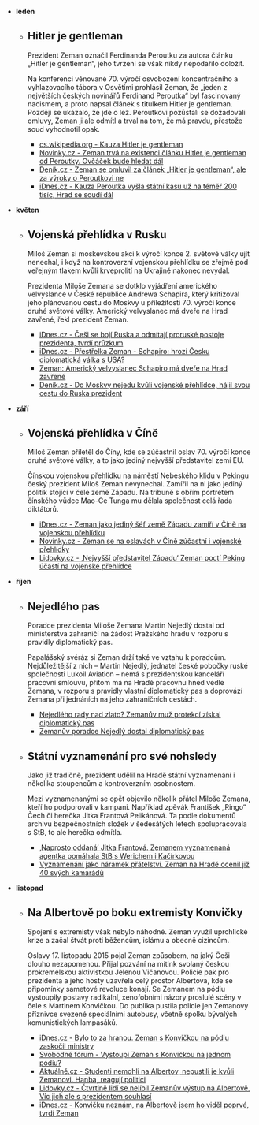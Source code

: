 - **leden**

  - ## Hitler je gentleman

    Prezident Zeman označil Ferdinanda Peroutku za autora článku „Hitler je gentleman“, jeho tvrzení se však nikdy nepodařilo doložit.

    Na konferenci věnované 70. výročí osvobození koncentračního a vyhlazovacího tábora v Osvětimi prohlásil Zeman, že „jeden z největších českých novinářů Ferdinand Peroutka“ byl fascinovaný nacismem, a proto napsal článek s titulkem Hitler je gentleman. Později se ukázalo, že jde o lež. Peroutkovi pozůstalí se dožadovali omluvy, Zeman ji ale odmítl a trval na tom, že má pravdu, přestože soud vyhodnotil opak.

    - [cs.wikipedia.org - Kauza Hitler je gentleman](https://cs.wikipedia.org/wiki/Kauza_Hitler_je_gentleman)
    - [Novinky.cz - Zeman trvá na existenci článku Hitler je gentleman od Peroutky. Ovčáček bude hledat dál](https://www.novinky.cz/domaci/416228-zeman-trva-na-existenci-clanku-hitler-je-gentleman-od-peroutky-ovcacek-bude-hledat-dal.html)
    - [Deník.cz - Zeman se omluvil za článek „Hitler je gentleman“, ale za výroky o Peroutkovi ne](http://www.denik.cz/z_domova/zeman-se-omluvil-za-clanek-hitler-je-gentleman-ale-za-vyroky-o-peroutkovi-ne-20150626.html)
    - [iDnes.cz - Kauza Peroutka vyšla státní kasu už na téměř 200 tisíc, Hrad se soudí dál](https://zpravy.idnes.cz/zeman-vyrok-peroutka-omluva-kaslova-soud-fgi-/domaci.aspx?c=A170112_204331_domaci_an)

- **květen**

  - ## Vojenská přehlídka v Rusku

    Miloš Zeman si moskevskou akci k výročí konce 2. světové války ujít nenechal, i když na kontroverzní vojenskou přehlídku se zřejmě pod veřejným tlakem kvůli krveprolití na Ukrajině nakonec nevydal.

    Prezidenta Miloše Zemana se dotklo vyjádření amerického velvyslance v České republice Andrewa Schapira, který kritizoval jeho plánovanou cestu do Moskvy u příležitosti 70. výročí konce druhé světové války. Americký velvyslanec má dveře na Hrad zavřené, řekl prezident Zeman.

    - [iDnes.cz - Češi se bojí Ruska a odmítají proruské postoje prezidenta, tvrdí průzkum](http://zpravy.idnes.cz/cesi-se-boji-ruska-0m5-/domaci.aspx?c=A150504_114528_domaci_cen)
    - [iDnes.cz - Přestřelka Zeman - Schapiro: hrozí Česku diplomatická válka s USA?](http://zpravy.idnes.cz/zemanuv-vyrok-rozdeluje-politology-dve-/domaci.aspx?c=A150405_192228_domaci_kha)
    - [Zeman: Americký velvyslanec Schapiro má dveře na Hrad zavřené](https://www.lidovky.cz/dvere-na-hrad-ma-zavrene-vratil-zeman-americkemu-velvyslanci-za-jeho-kritiku-1s2-/zpravy-domov.aspx?c=A150405_115033_ln_domov_sk)
    - [Deník.cz - Do Moskvy nejedu kvůli vojenské přehlídce, hájil svou cestu do Ruska prezident](http://www.denik.cz/z_domova/do-moskvy-nejedu-kvuli-vojenske-prehlidce-hajil-svou-cestu-do-ruska-prezident-20150329.html)

- **září**

  - ## Vojenská přehlídka v Číně

    Miloš Zeman přiletěl do Číny, kde se zúčastnil oslav 70. výročí konce druhé světové války, a to jako jediný nejvyšší představitel zemí EU.

    Čínskou vojenskou přehlídku na náměstí Nebeského klidu v Pekingu český prezident Miloš Zeman nevynechal. Zamířil na ni jako jediný politik stojící v čele země Západu. Na tribuně s obřím portrétem čínského vůdce Mao-Ce Tunga mu dělala společnost celá řada diktátorů.

    - [iDnes.cz - Zeman jako jediný šéf země Západu zamíří v Číně na vojenskou přehlídku](http://zpravy.idnes.cz/zeman-jako-jediny-zapadni-politik-zamiri-v-cine-na-vojenskou-prehlidku-1mm-/domaci.aspx?c=A150825_105432_domaci_kop)
    - [Novinky.cz - Zeman se na oslavách v Číně zúčastní i vojenské přehlídky](https://www.novinky.cz/zahranicni/svet/378628-zeman-se-na-oslavach-v-cine-zucastni-i-vojenske-prehlidky.html)
    - [Lidovky.cz - ‚Nejvyšší představitel Západu‘ Zeman poctí Peking účastí na vojenské přehlídce](http://www.lidovky.cz/zeman-na-oslavach-v-pekingu-nejvyssi-predstavitel-zapadu-oznamila-cina-1ni-/zpravy-svet.aspx?c=A150825_115318_ln_zahranici_msl)

- **říjen**

  - ## Nejedlého pas

    Poradce prezidenta Miloše Zemana Martin Nejedlý dostal od ministerstva zahraničí na žádost Pražského hradu v rozporu s pravidly diplomatický pas.

    Papalášský svéráz si Zeman drží také ve vztahu k poradcům. Nejdůležitější z nich – Martin Nejedlý, jednatel české pobočky ruské společnosti Lukoil Aviation – nemá s prezidentskou kanceláří pracovní smlouvu, přitom má na Hradě pracovnu hned vedle Zemana, v rozporu s pravidly vlastní diplomatický pas a doprovází Zemana při jednáních na jeho zahraničních cestách.

    - [Nejedlého rady nad zlato? Zemanův muž protekcí získal diplomatický pas](https://www.lidovky.cz/nejedleho-rady-nad-zlato-zemanuv-muz-protekci-ziskal-diplomaticky-pas-1zv-/zpravy-domov.aspx?c=A151006_224445_ln-media_ele)
    - [Zemanův poradce Nejedlý dostal diplomatický pas](https://echo24.cz/a/wRXKQ/zemanuv-poradce-nejedly-dostal-diplomaticky-pas)

  - ## Státní vyznamenání pro své nohsledy

    Jako již tradičně, prezident udělil na Hradě státní vyznamenání i několika stoupencům a kontroverzním osobnostem.

    Mezi vyznamenanými se opět objevilo několik přátel Miloše Zemana, kteří ho podporovali v kampani. Například zpěvák František „Ringo“ Čech či herečka Jitka Frantová Pelikánová. Ta podle dokumentů archivu bezpečnostních složek v šedesátých letech spolupracovala s StB, to ale herečka odmítla.

    - [‚Naprosto oddaná‘ Jitka Frantová. Zemanem vyznamenaná agentka pomáhala StB s Werichem i Kačírkovou](https://www.lidovky.cz/naprosto-oddana-jitka-frantova-vyznamenana-agentka-pomahala-stb-s-werichem-i-kacirkovou-g6g-/zpravy-domov.aspx?c=A160205_170444_ln_domov_hm)
    - [Vyznamenání jako náramek přátelství. Zeman na Hradě ocenil již 40 svých kamarádů](https://www.irozhlas.cz/zpravy-z-domova/vyznamenani-jako-naramek-pratelstvi-zeman-na-hrade-ocenil-jiz-40-svych-kamaradu_1610290621_)

- **listopad**

  - ## Na Albertově po boku extremisty Konvičky

    Spojení s extremisty však nebylo náhodné. Zeman využil uprchlické krize a začal štvát proti běžencům, islámu a obecně cizincům.

    Oslavy 17. listopadu 2015 pojal Zeman způsobem, na jaký Češi dlouho nezapomenou. Přijal pozvání na mítink svolaný českou prokremelskou aktivistkou Jelenou Vičanovou. Policie pak pro prezidenta a jeho hosty uzavřela celý prostor Albertova, kde se připomínky sametové revoluce konají. Se Zemanem na pódiu vystoupily postavy radikální, xenofobními názory proslulé scény v čele s Martinem Konvičkou. Do publika pustila policie jen Zemanovy příznivce svezené speciálními autobusy, včetně spolku bývalých komunistických lampasáků.

    - [iDnes.cz - Bylo to za hranou. Zeman s Konvičkou na pódiu zaskočil ministry](http://zpravy.idnes.cz/bylo-to-za-hranou-zeman-spolu-s-konvickou-zaskocil-ceske-ministry-10c-/domaci.aspx?c=A151120_120004_domaci_kop)
    - [Svobodné fórum - Vystoupí Zeman s Konvičkou na jednom pódiu?](http://svobodneforum.cz/zeman-s-konvickou-na-jednom-podiu/)
    - [Aktuálně.cz - Studenti nemohli na Albertov, nepustili je kvůli Zemanovi. Hanba, reagují politici](http://zpravy.aktualne.cz/domaci/studenti-nemohli-na-albertov-nepustili-je-kvuli-zemanovi-han/r~8b34cde08d5e11e5b6cc002590604f2e/)
    - [Lidovky.cz - Čtvrtině lidí se nelíbil Zemanův výstup na Albertově. Víc jich ale s prezidentem souhlasí](http://www.lidovky.cz/skoro-ctvrtina-lidi-je-proti-zemanove-vystupu-na-albertove-vic-jich-souhlasi-18u-/zpravy-domov.aspx?c=A151122_142504_ln_domov_ELE)
    - [iDnes.cz - Konvičku neznám, na Albertově jsem ho viděl poprvé, tvrdí Zeman](http://zpravy.idnes.cz/rozhovor-s-milosem-zemanem-konvicka-dvg-/domaci.aspx?c=A151125_180317_domaci_pku)
